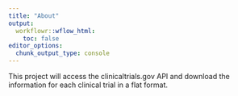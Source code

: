 ```yaml
---
title: "About"
output:
  workflowr::wflow_html:
    toc: false
editor_options:
  chunk_output_type: console
---
```


This project will access the clinicaltrials.gov API and download the information for each clinical trial in a flat format.
